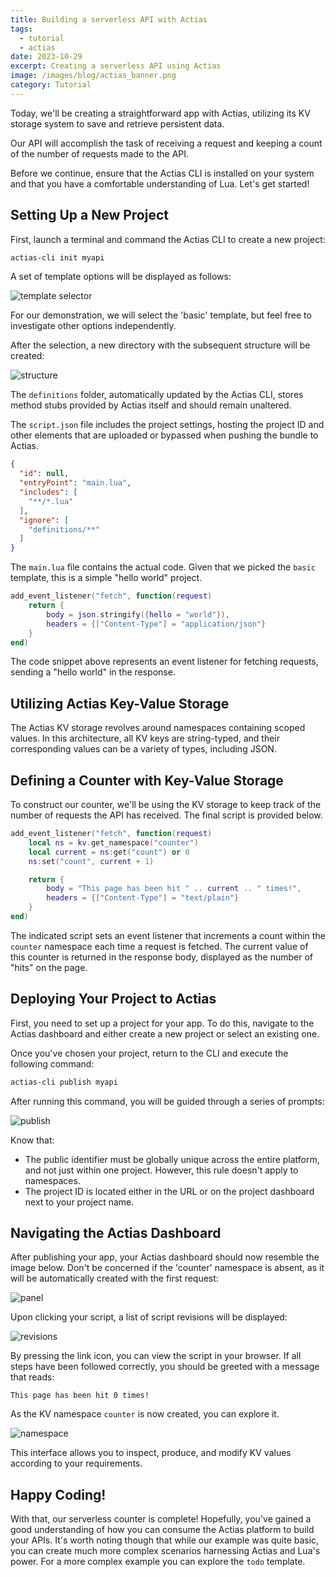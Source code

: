 ```yaml
---
title: Building a serverless API with Actias
tags:
  - tutorial
  - actias
date: 2023-10-29
excerpt: Creating a serverless API using Actias
image: /images/blog/actias_banner.png
category: Tutorial
---
```

Today, we'll be creating a straightforward app with Actias, utilizing its KV storage system to save and retrieve persistent data.

Our API will accomplish the task of receiving a request and keeping a count of the number of requests made to the API.

Before we continue, ensure that the Actias CLI is installed on your system and that you have a comfortable understanding of Lua. Let's get started!

## Setting Up a New Project

First, launch a terminal and command the Actias CLI to create a new project:

```bash
actias-cli init myapi
```

A set of template options will be displayed as follows:

![template selector](/images/blog/build-a-serverless-api-with-actias/init.png)

For our demonstration, we will select the 'basic' template, but feel free to investigate other options independently.

After the selection, a new directory with the subsequent structure will be created:

![structure](/images/blog/build-a-serverless-api-with-actias/directory.png)

The `definitions` folder, automatically updated by the Actias CLI, stores method stubs provided by Actias itself and should remain unaltered.

The `script.json` file includes the project settings, hosting the project ID and other elements that are uploaded or bypassed when pushing the bundle to Actias.
```json
{
  "id": null,
  "entryPoint": "main.lua",
  "includes": [
    "**/*.lua"
  ],
  "ignore": [
    "definitions/**"
  ]
}
```

The `main.lua` file contains the actual code. Given that we picked the `basic` template, this is a simple "hello world" project.

```lua
add_event_listener("fetch", function(request)
    return {
        body = json.stringify({hello = "world"}),
        headers = {["Content-Type"] = "application/json"}
    }
end)
```
The code snippet above represents an event listener for fetching requests, sending a "hello world" in the response.

## Utilizing Actias Key-Value Storage

The Actias KV storage revolves around namespaces containing scoped values. In this architecture, all KV keys are string-typed, and their corresponding values can be a variety of types, including JSON.

## Defining a Counter with Key-Value Storage

To construct our counter, we'll be using the KV storage to keep track of the number of requests the API has received. The final script is provided below.

```lua
add_event_listener("fetch", function(request)
    local ns = kv.get_namespace("counter")
    local current = ns:get("count") or 0
    ns:set("count", current + 1)

    return {
        body = "This page has been hit " .. current .. " times!",
        headers = {["Content-Type"] = "text/plain"}
    }
end)
```
The indicated script sets an event listener that increments a count within the `counter` namespace each time a request is fetched. The current value of this counter is returned in the response body, displayed as the number of "hits" on the page.

## Deploying Your Project to Actias

First, you need to set up a project for your app. To do this, navigate to the Actias dashboard and either create a new project or select an existing one.

Once you've chosen your project, return to the CLI and execute the following command:

```bash
actias-cli publish myapi
```

After running this command, you will be guided through a series of prompts:

![publish](/images/blog/build-a-serverless-api-with-actias/publish.png)

Know that:
- The public identifier must be globally unique across the entire platform, and not just within one project. However, this rule doesn't apply to namespaces.
- The project ID is located either in the URL or on the project dashboard next to your project name.

## Navigating the Actias Dashboard

After publishing your app, your Actias dashboard should now resemble the image below. Don't be concerned if the 'counter' namespace is absent, as it will be automatically created with the first request:

![panel](/images/blog/build-a-serverless-api-with-actias/panel.png)

Upon clicking your script, a list of script revisions will be displayed:

![revisions](/images/blog/build-a-serverless-api-with-actias/revisions.png)

By pressing the link icon, you can view the script in your browser. If all steps have been followed correctly, you should be greeted with a message that reads:
```text
This page has been hit 0 times!
```

As the KV namespace `counter` is now created, you can explore it.

![namespace](/images/blog/build-a-serverless-api-with-actias/namespace.png)

This interface allows you to inspect, produce, and modify KV values according to your requirements.

## Happy Coding!
With that, our serverless counter is complete! Hopefully, you've gained a good understanding of how you can consume the Actias platform to build your APIs. It's worth noting though that while our example was quite basic, you can create much more complex scenarios harnessing Actias and Lua's power.
For a more complex example you can explore the `todo` template.
